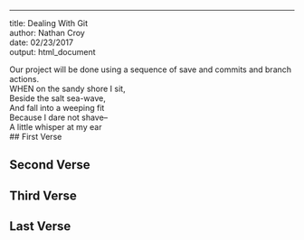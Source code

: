 ---
title: Dealing With Git  
author: Nathan Croy  
date: 02/23/2017  
output: html_document  



Our project will be done using a sequence of save and commits and branch actions.
<!-- Do not modify or change any text in "!--" bracketed areas such as this --- these are instructions to
you, if you change any of this the git program will notice it and compromise your git merging strategy !-->  
WHEN on the sandy shore I sit,  
Beside the salt sea-wave,  
And fall into a weeping fit  
Because I dare not shave--  
A little whisper at my ear   
## First Verse 
<!--Put the first five lines of a poem by Lewis Carrol in this section!-->

## Second Verse
<!--Put the first five lines of a poem by Robert Frost here!-->

## Third Verse
<!--Put the first two verses of The Walrus and the Carpenter here!-->

## Last Verse
<!--Put a short poem of your choice 8-20 lines,here!-->
